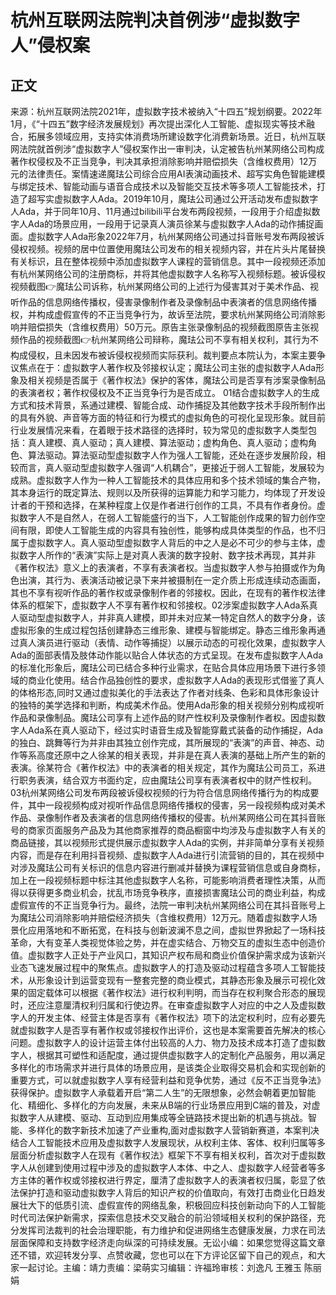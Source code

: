# 杭州互联网法院判决首例涉“虚拟数字人”侵权案
## 正文
来源：杭州互联网法院2021年，虚拟数字技术被纳入“十四五”规划纲要。2022年1月，《“十四五”数字经济发展规划》再次提出深化人工智能、虚拟现实等技术融合，拓展多领域应用，支持实体消费场所建设数字化消费新场景。近日，杭州互联网法院就首例涉“虚拟数字人”侵权案作出一审判决，认定被告杭州某网络公司构成著作权侵权及不正当竞争，判决其承担消除影响并赔偿损失（含维权费用）12万元的法律责任。案情速递魔珐公司综合应用AI表演动画技术、超写实角色智能建模与绑定技术、智能动画与语音合成技术以及智能交互技术等多项人工智能技术，打造了超写实虚拟数字人Ada。2019年10月，魔珐公司通过公开活动发布虚拟数字人Ada，并于同年10月、11月通过bilibili平台发布两段视频，一段用于介绍虚拟数字人Ada的场景应用，一段用于记录真人演员徐某与虚拟数字人Ada的动作捕捉画面。虚拟数字人Ada形象2022年7月，杭州某网络公司通过抖音账号发布两段被诉侵权视频。视频的居中位置使用魔珐公司发布的相关视频内容，并在片头片尾替换有关标识，且在整体视频中添加虚拟数字人课程的营销信息。其中一段视频还添加有杭州某网络公司的注册商标，并将其他虚拟数字人名称写入视频标题。被诉侵权视频截图👉魔珐公司诉称，杭州某网络公司的上述行为侵害其对于美术作品、视听作品的信息网络传播权，侵害录像制作者及录像制品中表演者的信息网络传播权，并构成虚假宣传的不正当竞争行为，故诉至法院，要求杭州某网络公司消除影响并赔偿损失（含维权费用）50万元。原告主张录像制品的视频截图原告主张视频作品的视频截图👉杭州某网络公司辩称，魔珐公司不享有相关权利，其行为不构成侵权，且未因发布被诉侵权视频而实际获利。裁判要点本院认为，本案主要争议焦点在于：虚拟数字人著作权及邻接权认定；魔珐公司主张的虚拟数字人Ada形象及相关视频是否属于《著作权法》保护的客体，魔珐公司是否享有涉案录像制品的表演者权；著作权侵权及不正当竞争行为是否成立。 01结合虚拟数字人的生成方式和技术背景，系通过建模、智能合成、动作捕捉及其他数字技术手段所制作出的具有外貌、声音等方面的特征和行为模式的虚拟角色的可视化呈现形象。就目前行业发展情况来看，在着眼于技术路径的选择时，较为常见的虚拟数字人类型包括：真人建模、真人驱动；真人建模、算法驱动；虚构角色、真人驱动；虚构角色、算法驱动。算法驱动型虚拟数字人作为强人工智能，还处在逐步发展阶段，相较而言，真人驱动型虚拟数字人强调“人机耦合”，更接近于弱人工智能，发展较为成熟。虚拟数字人作为一种人工智能技术的具体应用和多个技术领域的集合产物，其本身运行的既定算法、规则以及所获得的运算能力和学习能力，均体现了开发设计者的干预和选择，在某种程度上仅是作者进行创作的工具，不具有作者身份。虚拟数字人不是自然人，在弱人工智能盛行的当下，人工智能创作成果的智力创作空间有限，即使人工智能生成的内容具有独创性，能够构成具体类型的作品，也不归属于虚拟数字人。真人驱动型虚拟数字人背后的中之人是必不可少的参与主体，虚拟数字人所作的“表演”实际上是对真人表演的数字投射、数字技术再现，其并非《著作权法》意义上的表演者，不享有表演者权。当虚拟数字人参与拍摄或作为角色出演，其行为、表演活动被记录下来并被摄制在一定介质上形成连续动态画面，其也不享有视听作品的著作权或录像制作者的邻接权。因此，在现有的著作权法律体系的框架下，虚拟数字人不享有著作权和邻接权。02涉案虚拟数字人Ada系真人驱动型虚拟数字人，并非真人建模，即并未对应某一特定自然人的数字分身，该虚拟形象的生成过程包括创建静态三维形象、建模与智能绑定。静态三维形象再通过真人演员进行驱动（表情、动作等捕捉）以展示动态的可视化效果，虚拟数字人Ada的面部表情及肢体动作能以贴合人体状态的方式呈现。在发布虚拟数字人Ada的标准化形象后，魔珐公司已结合多种行业需求，在贴合具体应用场景下进行多领域的商业化使用。结合作品独创性的要求，虚拟数字人Ada的表现形式借鉴了真人的体格形态,同时又通过虚拟美化的手法表达了作者对线条、色彩和具体形象设计的独特的美学选择和判断，构成美术作品。使用Ada形象的相关视频分别构成视听作品和录像制品。魔珐公司享有上述作品的财产性权利及录像制作者权。因虚拟数字人Ada系在真人驱动下，经过实时语音生成及智能穿戴式装备的动作捕捉，Ada的独白、跳舞等行为并非由其独立创作完成，其所展现的“表演”的声音、神态、动作等系高度还原中之人徐某的相关表现，并非是在真人表演的基础上所产生的新的表演。徐某符合《著作权法》中的表演者的相关规定，其作为魔珐公司员工，系进行职务表演，结合双方书面约定，应由魔珐公司享有表演者权中的财产性权利。 03杭州某网络公司发布两段被诉侵权视频的行为符合信息网络传播行为的构成要件，其中一段视频构成对视听作品信息网络传播权的侵害，另一段视频构成对美术作品、录像制作者及表演者的信息网络传播权的侵害。杭州某网络公司在其抖音账号的商家页面服务产品及为其他商家推荐的商品橱窗中均涉及与虚拟数字人有关的商品链接，其以视频形式提供展示虚拟数字人Ada的实例，并非简单分享有关视频内容，而是存在利用抖音视频、虚拟数字人Ada进行引流营销的目的，其在视频中对涉及魔珐公司有关标识的信息内容进行删减并替换为课程营销信息或自身商标，加上在一段视频标题中标注其他虚拟数字人名称，可能影响消费者理性决策，从而得以获得更多商业机会，扰乱市场竞争秩序，直接损害魔珐公司的商业利益，构成虚假宣传的不正当竞争行为。最终，法院一审判决杭州某网络公司在其抖音账号上为魔珐公司消除影响并赔偿经济损失（含维权费用）12万元。随着虚拟数字人场景化应用落地和不断拓宽，在科技与创新波澜不息之间，虚拟世界掀起了一场科技革命，大有变革人类视觉体验之势，并在虚实结合、万物交互的虚拟生态中创造价值。虚拟数字人正处于产业风口，其知识产权布局和商业价值保护需求成为该新兴业态飞速发展过程中的聚焦点。虚拟数字人的打造及驱动过程蕴含多项人工智能技术，从形象设计到运营变现有一整套完整的商业模式，其静态形象及展示可视化效果的固定载体可以根据《著作权法》进行权利判明，而当存在权利聚合形态的展现时，还应注意厘清权利归属和行使边界。在审查虚拟数字人对应的中之人及虚拟数字人的开发主体、经营主体是否享有《著作权法》项下的法定权利时，应有必要先就虚拟数字人是否享有著作权或邻接权作出评价，这也是本案需要首先解决的核心问题。虚拟数字人的设计运营主体付出较高的人力、物力及技术成本打造了虚拟数字人，根据其可塑性和适配度，通过提供虚拟数字人的定制化产品服务，用以满足多样化的市场需求并进行具体的场景应用，是该类企业取得交易机会和实现创新的重要方式，可以就虚拟数字人享有经营利益和竞争优势，通过《反不正当竞争法》获得保护。虚拟数字人承载着开启“第二人生”的无限想象，必然会朝着更加智能化、精细化、多样化的方向发展，未来从B端的行业场景应用到C端的普及，对虚拟数字人从建模、驱动、互动到应用集成等全链路技术提出新的机遇与挑战。智能、多样化的数字新技术加速了产业重构,面对虚拟数字人营销新赛道，本案判决结合人工智能技术应用及虚拟数字人发展现状，从权利主体、客体、权利归属等多层面分析虚拟数字人在现有《著作权法》框架下不享有相关权利，首次对于虚拟数字人从创建到使用过程中涉及的虚拟数字人本体、中之人、虚拟数字人经营者等多方主体的著作权或邻接权进行界定，厘清了虚拟数字人的表演者权归属，彰显了依法保护打造和驱动虚拟数字人背后的知识产权的价值取向，有效打击商业化日趋发展壮大下的低质引流、虚假宣传的网络乱象，积极回应科技创新动向下的人工智能时代司法保护新需求，探索信息技术交叉融合的前沿领域相关权利的保护路径，充分发挥司法裁判的社会治理职能，有力维护和促进网络生态健康发展，力求在司法层面保障和支持数字经济走向纵深的可持续发展。无讼小编：如果您觉得这篇文章还不错，欢迎转发分享、点赞收藏，您也可以在下方评论区留下自己的观点，和大家一起讨论。主编：靖力责编：梁萌实习编辑：许福玲审核：刘逸凡 王雅玉 陈丽娟
